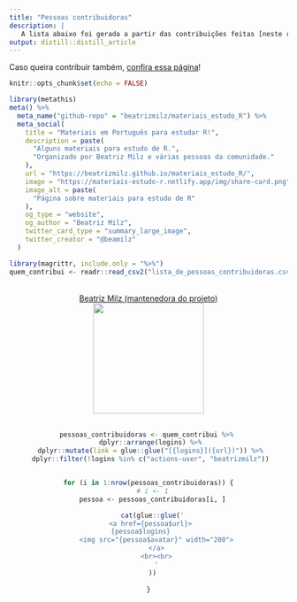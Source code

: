 ```yaml
---
title: "Pessoas contribuidoras"
description: |
   A lista abaixo foi gerada a partir das contribuições feitas [neste repositório](https://github.com/beatrizmilz/materiais_estudo_R).
output: distill::distill_article
---
```


Caso queira contribuir também, [confira essa página](como_contribuir.html)!


```r
knitr::opts_chunk$set(echo = FALSE)
```

```r
library(metathis)
meta() %>%
  meta_name("github-repo" = "beatrizmilz/materiais_estudo_R") %>% 
  meta_social(
    title = "Materiais em Português para estudar R!",
    description = paste(
      "Alguns materiais para estudo de R.",
      "Organizado por Beatriz Milz e várias pessoas da comunidade."
    ),
    url = "https://beatrizmilz.github.io/materiais_estudo_R/",
    image = "https://materiais-estudo-r.netlify.app/img/share-card.png",
    image_alt = paste(
      "Página sobre materiais para estudo de R"
    ),
    og_type = "website",
    og_author = "Beatriz Milz",
    twitter_card_type = "summary_large_image",
    twitter_creator = "@beamilz"
  )
```

```r
library(magrittr, include.only = "%>%")
quem_contribui <- readr::read_csv2("lista_de_pessoas_contribuidoras.csv")
```



<center>

<a href='https://github.com/beatrizmilz'>    
  Beatriz Milz (mantenedora do projeto) <br>
<img src="https://avatars.githubusercontent.com/u/42153618?v=4" width="200">
</a>
<br><br>

```r
pessoas_contribuidoras <- quem_contribui %>% 
  dplyr::arrange(logins) %>% 
  dplyr::mutate(link = glue::glue("[{logins}]({url})")) %>% 
  dplyr::filter(!logins %in% c("actions-user", "beatrizmilz")) 


for (i in 1:nrow(pessoas_contribuidoras)) {
  # i <- 1
  pessoa <- pessoas_contribuidoras[i, ]

  cat(glue::glue('
     <a href={pessoa$url}>    
    {pessoa$logins}        
    <img src="{pessoa$avatar}" width="200">
    </a>
    <br><br>
    '
  ))
  
}
```
</center>
